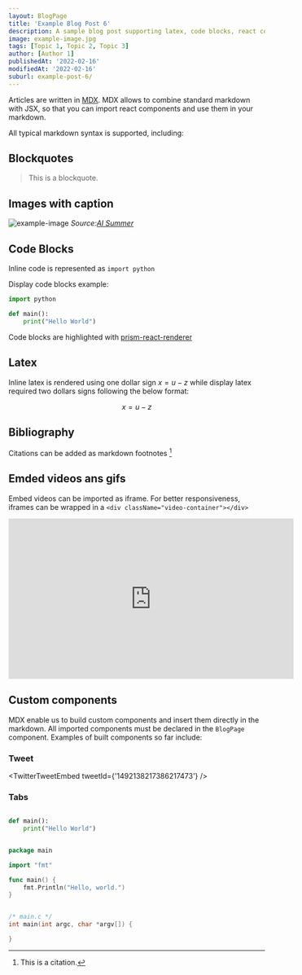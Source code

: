 ```yaml
---
layout: BlogPage
title: 'Example Blog Post 6'
description: A sample blog post supporting latex, code blocks, react components and more
image: example-image.jpg
tags: [Topic 1, Topic 2, Topic 3]
author: [Author 1]
publishedAt: '2022-02-16'
modifiedAt: '2022-02-16'
suburl: example-post-6/
---
```


Articles are written in [MDX](https://mdxjs.com/). MDX allows to combine standard markdown with JSX, so that you can import react components and use them in your markdown.

All typical markdown syntax is supported, including:    

## Blockquotes

> This is a blockquote.

## Images with caption

![example-image](example-image.jpg)
*Source:[AI Summer](theaisummer.com)*


## Code Blocks

Inline code is represented as `import python`

Display code blocks example:

```python
import python

def main():
    print("Hello World")
```

Code blocks are highlighted with [prism-react-renderer](https://github.com/FormidableLabs/prism-react-renderer)

## Latex

Inline latex is rendered using one dollar sign $x=u-z$ while display latex required two dollars signs following the below format:

$$
x=u-z
$$

## Bibliography

Citations can be added as markdown footnotes [^1]

[^1]: This is a citation.

## Emded videos ans gifs

Embed videos can be imported as iframe. For better responsiveness, iframes can be wrapped in a `<div className="video-container"></div> `

<iframe width="560" height="315" src="https://www.youtube.com/embed/aircAruvnKk" title="YouTube video player" frameborder="0" allow="accelerometer; autoplay; clipboard-write; encrypted-media; gyroscope; picture-in-picture" allowfullscreen></iframe>

## Custom components

MDX enable us to build custom components and insert them directly in the markdown. All imported components must be declared in the `BlogPage` component. Examples of built components so far include:

### Tweet

<TwitterTweetEmbed tweetId={'1492138217386217473'} />

### Tabs

<Tabs size={3}>
<Tab label="Python">

```python

def main():
    print("Hello World")

```

</Tab>

<Tab label="Go">

```go

package main

import "fmt"

func main() {
	fmt.Println("Hello, world.")
}


```

</Tab>

<Tab label="C">

```c

/* main.c */
int main(int argc, char *argv[]) {

}

```

</Tab>

</Tabs>